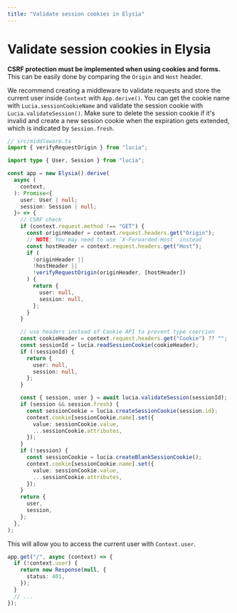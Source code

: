 ```yaml
---
title: "Validate session cookies in Elysia"
---
```


# Validate session cookies in Elysia

**CSRF protection must be implemented when using cookies and forms.** This can be easily done by comparing the `Origin` and `Host` header.

We recommend creating a middleware to validate requests and store the current user inside `Context` with `App.derive()`. You can get the cookie name with `Lucia.sessionCookieName` and validate the session cookie with `Lucia.validateSession()`. Make sure to delete the session cookie if it's invalid and create a new session cookie when the expiration gets extended, which is indicated by `Session.fresh`.

```ts
// src/middleware.ts
import { verifyRequestOrigin } from "lucia";

import type { User, Session } from "lucia";

const app = new Elysia().derive(
  async (
    context,
  ): Promise<{
    user: User | null;
    session: Session | null;
  }> => {
    // CSRF check
    if (context.request.method !== "GET") {
      const originHeader = context.request.headers.get("Origin");
      // NOTE: You may need to use `X-Forwarded-Host` instead
      const hostHeader = context.request.headers.get("Host");
      if (
        !originHeader ||
        !hostHeader ||
        !verifyRequestOrigin(originHeader, [hostHeader])
      ) {
        return {
          user: null,
          session: null,
        };
      }
    }

    // use headers instead of Cookie API to prevent type coercion
    const cookieHeader = context.request.headers.get("Cookie") ?? "";
    const sessionId = lucia.readSessionCookie(cookieHeader);
    if (!sessionId) {
      return {
        user: null,
        session: null,
      };
    }

    const { session, user } = await lucia.validateSession(sessionId);
    if (session && session.fresh) {
      const sessionCookie = lucia.createSessionCookie(session.id);
      context.cookie[sessionCookie.name].set({
        value: sessionCookie.value,
        ...sessionCookie.attributes,
      });
    }
    if (!session) {
      const sessionCookie = lucia.createBlankSessionCookie();
      context.cookie[sessionCookie.name].set({
        value: sessionCookie.value,
        ...sessionCookie.attributes,
      });
    }
    return {
      user,
      session,
    };
  },
);
```

This will allow you to access the current user with `Context.user`.

```ts
app.get("/", async (context) => {
  if (!context.user) {
    return new Response(null, {
      status: 401,
    });
  }
  // ...
});
```
